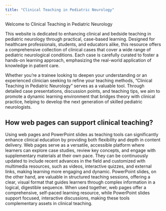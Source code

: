 ```yaml
---
title: "Clinical Teaching in Pediatric Neurology"
---
```


Welcome to Clinical Teaching in Pediatric Neurology

This website is dedicated to enhancing clinical and bedside teaching in pediatric neurology through practical, case-based learning. Designed for healthcare professionals, students, and educators alike, this resource offers a comprehensive collection of clinical cases that cover a wide range of pediatric neurological conditions. Each case is carefully curated to foster a hands-on learning approach, emphasizing the real-world application of knowledge in patient care.

Whether you’re a trainee looking to deepen your understanding or an experienced clinician seeking to refine your teaching methods, “Clinical Teaching in Pediatric Neurology” serves as a valuable tool. Through detailed case presentations, discussion points, and teaching tips, we aim to promote a dynamic learning environment that bridges theory with clinical practice, helping to develop the next generation of skilled pediatric neurologists.

## How web pages can support clinical teaching?

Using web pages and PowerPoint slides as teaching tools can significantly enhance clinical education by providing both flexibility and depth in content delivery. Web pages serve as a versatile, accessible platform where learners can explore case studies, review key concepts, and engage with supplementary materials at their own pace. They can be continuously updated to include recent advances in the field and customized with multimedia resources, such as videos, interactive quizzes, and external links, making learning more engaging and dynamic. PowerPoint slides, on the other hand, are valuable in structured teaching sessions, offering a clear, visual format that guides learners through complex information in a logical, digestible sequence. When used together, web pages offer a comprehensive, self-paced learning resource, while PowerPoint slides support focused, interactive discussions, making these tools complementary assets in clinical teaching.